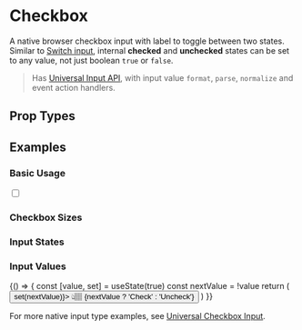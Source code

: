 
# Checkbox

<AssetCard className='float-right margin' component={Checkbox} />

A native browser checkbox input with label to toggle between two states. Similar to [Switch input](/docs/ui/inputs/Switch), internal **checked** and **unchecked** states can be set to any value, not just boolean `true` or `false`.

> Has [Universal Input API](/docs/ui/inputs#universal-input-api), with input value `format`, `parse`, `normalize` and event action handlers.

## Prop Types

<PropsTable component={Checkbox} />

## Examples

### Basic Usage

<CodeExample>
  <Checkbox />
</CodeExample>

<CodeExample desc='Via Universal Input'>
  <Input type='checkbox' />
</CodeExample>

<CodeExample desc='Checkbox Label'>
  <Checkbox label='Label' />
</CodeExample>

### Checkbox Sizes

<CodeExample>
  <View className='left gap'>
    <Checkbox className='font-smallest gap-smaller' label='smallest' />
    <Checkbox className='font-smaller gap-smaller' label='smaller' />
    <Checkbox className='font-small gap-smaller' label='small' />
    <Checkbox label='base' />
    <Checkbox className='font-large gap-smaller' label='large' />
    <Checkbox className='font-larger gap-smaller' label='larger' />
    <Checkbox className='font-largest gap-smaller' label='largest' />
  </View>
</CodeExample>

### Input States

<CodeExample desc='Disabled'>
  <Checkbox disabled label='disabled' />
</CodeExample>

<CodeExample desc='Read only'>
  <Checkbox readonly label='readonly' />
</CodeExample>

<CodeExample desc='Loading'>
  <Checkbox loading label='loading' />
</CodeExample>

### Input Values

<CodeExample desc='Checked Initially'>
  <Checkbox defaultValue={true} label='Default Value' />
</CodeExample>

<CodeExample desc='Controlled State'>
  <Checkbox controlledValue value={true} label='Controlled Value' />
</CodeExample>

<CodeExample desc='Hybrid State (uncontrolled, but updates on `value` changes)'>
  {() => {
    const [value, set] = useState(true)
    const nextValue = !value
    return (
      <View className='center gap'>
        <Checkbox value={value}
                  label='Uncontrolled Synced Value' />
        <Button onClick={() => set(nextValue)}>
          👆🏽 {nextValue ? 'Check' : 'Uncheck'}
        </Button>
      </View>
    )
  }}
</CodeExample>

For more native input type examples, see [Universal Checkbox Input](/docs/ui/inputs/Input).
